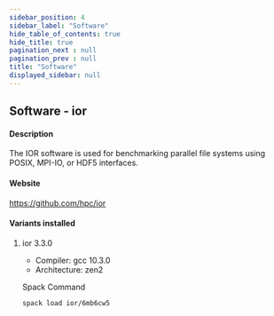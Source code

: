 ```yaml
---
sidebar_position: 4
sidebar_label: "Software"
hide_table_of_contents: true
hide_title: true
pagination_next : null
pagination_prev : null
title: "Software"
displayed_sidebar: null
---
```


## Software - ior


#### Description
The IOR software is used for benchmarking parallel file systems using POSIX, MPI-IO, or HDF5 interfaces.

#### Website
https://github.com/hpc/ior

#### Variants installed

1. ior 3.3.0

    - Compiler: gcc 10.3.0
    - Architecture: zen2

    Spack Command
    ```bash
    spack load ior/6mb6cw5
    ```
